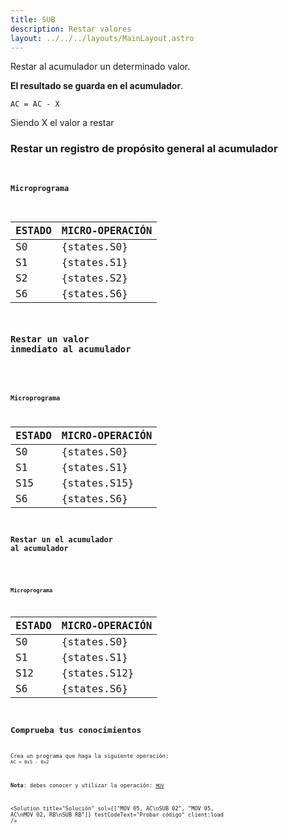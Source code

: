 ```yaml
---
title: SUB
description: Restar valores
layout: ../../../layouts/MainLayout.astro
---
```



Restar al acumulador un determinado valor.

**El resultado se guarda en el acumulador**.

```
AC = AC - X
```

Siendo X el valor a restar

### Restar un registro de propósito general al acumulador

<Code
  code="SUB RB"
  testCodeText="Probar código"
  previewText="Vista previa"
  previewVideoSrc="/assets/video/preview/SUB_RB.webm"
  client:load
/>

#### Microprograma

| ESTADO | MICRO-OPERACIÓN |
| :----- | :-------------- |
| S0     | {states.S0}     |
| S1     | {states.S1}     |
| S2     | {states.S2}     |
| S6     | {states.S6}     |

### Restar un valor inmediato al acumulador

<Code
  code="SUB 0F"
  testCodeText="Probar código"
  previewText="Vista previa"
  previewVideoSrc="/assets/video/preview/SUB_0F.webm"
  client:load
/>

#### Microprograma

| ESTADO | MICRO-OPERACIÓN |
| :----- | :-------------- |
| S0     | {states.S0}     |
| S1     | {states.S1}     |
| S15    | {states.S15}    |
| S6     | {states.S6}     |

### Restar un el acumulador al acumulador

<Code
  code="SUB AC"
  testCodeText="Probar código"
  previewText="Vista previa"
  previewVideoSrc="/assets/video/preview/SUB_AC.webm"
  client:load
/>

#### Microprograma

| ESTADO | MICRO-OPERACIÓN |
| :----- | :-------------- |
| S0     | {states.S0}     |
| S1     | {states.S1}     |
| S12    | {states.S12}    |
| S6     | {states.S6}     |

## Comprueba tus conocimientos

Crea un programa que haga la siguiente operación: `AC = 0x5 - 0x2`

**Nota**: debes conocer y utilizar la operación: [`MOV`](/es/instructions/MOV)

<Solution
  title="Solución"
  sol={["MOV 05, AC\nSUB 02", "MOV 05, AC\nMOV 02, RB\nSUB RB"]}
  testCodeText="Probar código"
  client:load
/>
